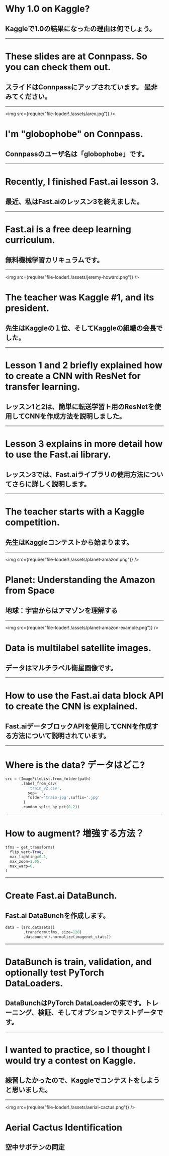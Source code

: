

# Why 1.0 on Kaggle?
## Kaggleで1.0の結果になったの理由は何でしょう。

---

# These slides are at Connpass. So you can check them out.
## スライドはConnpassにアップされています。 是非みてください。

---

<SplitRight>

<img src={require("file-loader!./assets/arex.jpg")} />

# I'm "globophobe" on Connpass.
## Connpassのユーザ名は「globophobe」です。

</SplitRight>

---
# Recently, I finished Fast.ai lesson 3.
## 最近、私はFast.aiのレッスン3を終えました。

---

# Fast.ai is a free deep learning curriculum.
## 無料機械学習カリキュラムです。

---

<SplitRight>

<img src={require("file-loader!./assets/jeremy-howard.png")} />

# The teacher was Kaggle #1, and its president. 
## 先生はKaggleの１位、そしてKaggleの組織の会長でした。

</SplitRight>

---

# Lesson 1 and 2 briefly explained how to create a CNN with ResNet for transfer learning.
## レッスン1と2は、簡単に転送学習ト用のResNetを使用してCNNを作成方法を説明しました。

---

# Lesson 3 explains in more detail how to use the Fast.ai library.
## レッスン3では、Fast.aiライブラリの使用方法についてさらに詳しく説明します。

---

# The teacher starts with a Kaggle competition.
## 先生はKaggleコンテストから始まります。

---

<img src={require("file-loader!./assets/planet-amazon.png")} />

# Planet: Understanding the Amazon from Space
## 地球：宇宙からはアマゾンを理解する

---

<SplitRight>

<img src={require("file-loader!./assets/planet-amazon-example.png")} />

# Data is multilabel satellite images.
## データはマルチラベル衛星画像です。

</SplitRight>

---

# How to use the Fast.ai data block API to create the CNN is explained.
## Fast.aiデータブロックAPIを使用してCNNを作成する方法について説明されています。

---

# Where is the data? データはどこ?

```python
src = (ImageFileList.from_folder(path)            
       .label_from_csv(
          'train_v2.csv', 
          sep=' ',
          folder='train-jpg',suffix='.jpg'
        )
       .random_split_by_pct(0.2))
```

---

# How to augment? 増強する方法？

```python
tfms = get_transforms(
  flip_vert=True,                                 
  max_lighting=0.1, 
  max_zoom=1.05, 
  max_warp=0.
)
```

---

# Create Fast.ai DataBunch.
## Fast.ai DataBunchを作成します。

```python
data = (src.datasets()                            
        .transform(tfms, size=128)
        .databunch().normalize(imagenet_stats))
```

---

# DataBunch is train, validation, and optionally test PyTorch DataLoaders.
## DataBunchはPyTorch DataLoaderの束です。トレーニング、検証、そしてオプションでテストデータです。

---

# I wanted to practice, so I thought I would try a contest on Kaggle.
## 練習したかったので、Kaggleでコンテストをしようと思いました。

---

<img src={require("file-loader!./assets/aerial-cactus.png")} />

# Aerial Cactus Identification
## 空中サボテンの同定



